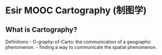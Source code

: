 # Esir MOOC Cartography (制图学) {#cartography}

## What is Cartography?

Definitions
- O-graphy-of-Carto: the communication of a geographic phenomenon.
- finding a way to communicate the spatial phenomenon.

